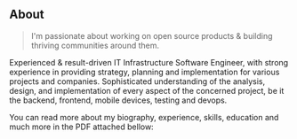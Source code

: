 ## About

> I'm passionate about working on open source products & building thriving communities around them.

Experienced & result-driven IT Infrastructure Software Engineer, with strong experience in providing strategy, planning and implementation for various projects and companies. Sophisticated understanding of the analysis, design, and implementation of every aspect of the concerned project, be it the backend, frontend, mobile devices, testing and devops.

You can read more about my biography, experience, skills, education and much more in the PDF attached bellow: